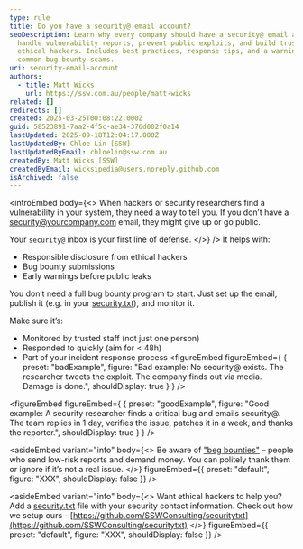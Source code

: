 ```yaml
---
type: rule
title: Do you have a security@ email account?
seoDescription: Learn why every company should have a security@ email address to
  handle vulnerability reports, prevent public exploits, and build trust with
  ethical hackers. Includes best practices, response tips, and a warning about
  common bug bounty scams.
uri: security-email-account
authors:
  - title: Matt Wicks
    url: https://ssw.com.au/people/matt-wicks
related: []
redirects: []
created: 2025-03-25T00:08:22.000Z
guid: 58523891-7aa2-4f5c-ae34-376d002f0a14
lastUpdated: 2025-09-18T12:04:17.000Z
lastUpdatedBy: Chloe Lin [SSW]
lastUpdatedByEmail: chloelin@ssw.com.au
createdBy: Matt Wicks [SSW]
createdByEmail: wicksipedia@users.noreply.github.com
isArchived: false
---
```

<introEmbed
  body={<>
When hackers or security researchers find a vulnerability in your system, they need a way to tell you. If you don’t have a <security@yourcompany.com> email, they might give up or go public.

Your `security@` inbox is your first line of defense.
  </>}
/>
It helps with:

* Responsible disclosure from ethical hackers
* Bug bounty submissions
* Early warnings before public leaks

You don’t need a full bug bounty program to start. Just set up the email, publish it (e.g. in your [security.txt](https://securitytxt.org)), and monitor it.

Make sure it’s:

* Monitored by trusted staff (not just one person)
* Responded to quickly (aim for &lt; 48h)
* Part of your incident response process
<figureEmbed figureEmbed={ {
  preset: "badExample",
  figure: "Bad example: No security@ exists. The researcher tweets the exploit. The company finds out via media. Damage is done.",
  shouldDisplay: true
} } />

<figureEmbed figureEmbed={ {
  preset: "goodExample",
  figure: "Good example: A security researcher finds a critical bug and emails security@. The team replies in 1 day, verifies the issue, patches it in a week, and thanks the reporter.",
  shouldDisplay: true
} } />



<asideEmbed
  variant="info"
  body={<>
    Be aware of ["beg bounties"](https://www.troyhunt.com/beg-bounties/) – people who send low-risk reports and demand money. You can politely thank them or ignore if it’s not a real issue.
  </>}
  figureEmbed={{
    preset: "default",
    figure: "XXX",
    shouldDisplay: false
  }}
/>



<asideEmbed
  variant="info"
  body={<>
    Want ethical hackers to help you? Add a [security.txt](https://securitytxt.org) file with your security contact information. Check out how we setup ours - [https://github.com/SSWConsulting/securitytxt](https://github.com/SSWConsulting/securitytxt)
  </>}
  figureEmbed={{
    preset: "default",
    figure: "XXX",
    shouldDisplay: false
  }}
/>
